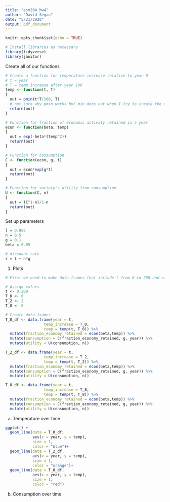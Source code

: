 ```yaml
---
title: "esm204_hw4"
author: "David Segan"
date: "5/21/2020"
output: pdf_document
---
```


```r
knitr::opts_chunk$set(echo = TRUE)
```

```r
# Install libraries as necessary
library(tidyverse)
library(janitor)
```

Create all of our functions
```r

# Create a function for temperature increase relative to year 0
# t = year
# T = temp increase after year 100
temp <- function(t, T) 
{
  out = pmin(t*T/100, T)
  # not sure why pmin works but min does not when I try to create the df
  return(out)
}

# Function for fraction of economic activity retained in a year
econ <- function(beta, temp)
{
  out = exp(-beta*(temp^2))
  return(out)
}

# Function for consumption
C <- function(econ, g, t)
{
  out = econ*exp(g*t)
  return(out)
}

# Function for society's utility from consumption
U <- function(C, n)
{
  out = (C^1-n)/1-n
  return(out)
}

```

Set up parameters
```r
l = 0.005
n = 0.5
g = 0.1
beta = 0.05

# discount rate
r = l + n*g
```


1. Plots

```r
# First we need to make data frames that include t from 0 to 200 and also the BAU_T values for each of our difference scenarios

# Assign values
t <- 0:200
T_0 <- 0
T_2 <- 2
T_8 <- 8

# Create data frames
T_0_df <- data.frame(year = t,
                 temp_increase = T_0,
                 temp = temp(t, T_0)) %>% 
  mutate(fraction_economy_retained = econ(beta,temp)) %>% 
  mutate(consumption = C(fraction_economy_retained, g, year)) %>% 
  mutate(utility = U(consumption, n))

T_2_df <- data.frame(year = t,
                 temp_increase = T_2,
                 temp = temp(t, T_2)) %>% 
  mutate(fraction_economy_retained = econ(beta,temp)) %>% 
  mutate(consumption = C(fraction_economy_retained, g, year)) %>% 
  mutate(utility = U(consumption, n))

T_8_df <- data.frame(year = t,
                 temp_increase = T_8,
                 temp = temp(t, T_8)) %>% 
  mutate(fraction_economy_retained = econ(beta,temp)) %>% 
  mutate(consumption = C(fraction_economy_retained, g, year)) %>% 
  mutate(utility = U(consumption, n))

```

a. Temperature over time

```r
ggplot() +
  geom_line(data = T_0_df,
            aes(x = year, y = temp),
            size = 1, 
            color = "blue")+
  geom_line(data = T_2_df,
            aes(x = year, y = temp),
            size = 1, 
            color = "orange")+
  geom_line(data = T_8_df,
            aes(x = year, y = temp),
            size = 1, 
            color = "red")
```

b. Consumption over time